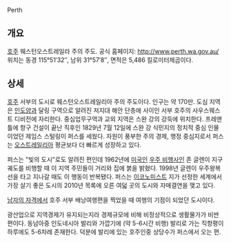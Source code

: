 Perth

== 개요 ==
[[호주]] 웨스턴오스트레일라 주의 주도. 공식 홈페이지: http://www.perth.wa.gov.au/ 위치는 동경 115°51′32″, 남위 31°57′8″, 면적은 5,486 킬로미터제곱이다.

== 상세 ==
[[호주]] 서부의 도시로 웨스턴오스트레일리아 주의 주도이다. 인구는 약 170만. 도심 지역은 [[인도양]]과 달링 구역으로 알려진 저지대 해안 단층애 사이인 서부 호주의 사우스웨스트 디비전에 자리한다. 중심업무구역과 교외 지역은 스완 강의 강둑에 위치한다. 프레맨틀에 항구 건설이 끝난 직후인 1829년 7월 12일에 스완 강 식민지의 정치적 중심 인물이었던 제임스 스털링이  퍼스를 세웠다. 자원이 풍부한 주의 경제, 행정 중심지로서 퍼스는 [[오스트레일리아]] 평균보다 더 빠르게 성장하고 있다.

퍼스는 "빛의 도시"로도 알려진 편인데 1962년에 [[미국인]] [[우주 비행사]]인 존 글렌이 지구 궤도를 비행할 때 이 지역 주민들이 거리와 집에 붉을 밝혔다. 1998년 글렌이 우주왕복선을 타고 지나갈 때도 이 행동이 반복됐다. 퍼스는 [[이코노미스트]] 지가 선정한 세계에서 가장 살기 좋은 도시의 2010년 목록에 오른 여덟 곳의 도시와 자매결연을 맺고 있다.

[[남자의 자격]]에서 호주 서부 배낭여행편을 찍었을 때 여행의 기점이 되었던 도시이다.

광산업으로 지역경제가 유지되는지라 경제규모에 비해 비정상적으로 생활물가가 비싼 편이다. 동남아중 인도네시아 발리와 가깝기에 (약 5-6시간 비행) 발리로 가는 직항평이 하루에도 5-6차례 존재한다. 덕분에 발리에 있는 호주인중 상당수가 퍼스에서 오는 편. 
